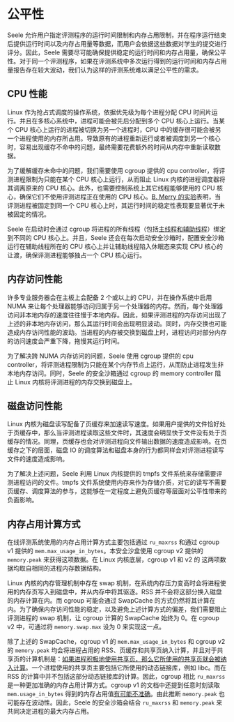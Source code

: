 # 公平性

Seele 允许用户指定评测程序的运行时间限制和内存占用限制，并在程序运行结束后提供运行时间以及内存占用量等数据，而用户会依据这些数据对学生的提交进行评分。因此，Seele 需要尽可能确保提供稳定的运行时间和内存占用量，确保公平性。对于同一个评测程序，如果在评测系统中多次运行得到的运行时间和内存占用量报告存在较大波动，我们认为这样的评测系统难以满足公平性的需求。

## CPU 性能

Linux 作为抢占式调度的操作系统，依据优先级为每个进程分配 CPU 时间片运行。并且在多核心系统中，进程可能会被先后分配到多个 CPU 核心上运行。当某个 CPU 核心上运行的进程被切换为另一个进程时，CPU 中的缓存很可能会被另一个进程使用的内存所占用。导致原有的进程重新运行或者被调度到另一个核心时，容易出现缓存不命中的问题，最终需要花费额外的时间从内存中重新读取数据。

为了缓解缓存未命中的问题，我们需要使用 cgroup 提供的 cpu controller，将评测进程限制为只能在某个 CPU 核心上运行，从而阻止 Linux 内核的进程调度器将其调离原来的 CPU 核心。此外，也需要控制系统上其它线程能够使用的 CPU 核心，确保它们不使用评测进程正在使用的 CPU 核心。[B. Merry 的实验](https://www.semanticscholar.org/paper/Performance-Analysis-of-Sandboxes-for-Reactive-Merry/8d9051d833ad39b33d061221893139ce1f325705)表明，当评测进程被固定到同一个 CPU 核心上时，其运行时间的稳定性表现要显著优于未被固定的情况。

Seele 在启动时会通过 cgroup 将进程的所有线程（包括[主线程和辅助线程](/advanced/architecture)）绑定到不同的 CPU 核心上。并且，Seele 还会在每次启动安全沙箱时，配置安全沙箱运行在辅助线程所在的 CPU 核心上并让辅助线程陷入休眠态来实现 CPU 核心的让渡，确保评测进程能够独占一个 CPU 核心运行。

## 内存访问性能

许多专业服务器会在主板上会配备 2 个或以上的 CPU，并在操作系统中启用 NUMA 来让每个处理器能够访问归属于另一个处理器的内存。然而，每个处理器访问非本地内存的速度往往慢于本地内存。因此，如果评测进程的内存访问出现了上述的非本地内存访问，那么其运行时间会出现明显波动。同时，内存交换也可能造成内存访问性能的波动。当进程的内存被交换到磁盘上时，进程访问对部分内存的访问速度会严重下降，拖慢其运行时间。

为了解决跨 NUMA 内存访问的问题，Seele 使用 cgroup 提供的 cpu controller，将评测进程限制为只能在某个内存节点上运行，从而防止进程发生非本地内存访问。同时，Seele 的安全沙箱通过 cgroup 的 memory controller 阻止 Linux 内核将评测进程的内存交换到磁盘上。

## 磁盘访问性能

Linux 内核为磁盘读写配备了页缓存来加速读写速度。如果用户提供的文件恰好处于页缓存中，那么当评测进程读取这些文件时，其速度会明显快于文件没有处于页缓存的情况。同理，页缓存也会对评测进程向文件输出数据的速度造成影响。在页缓存之下的层面，磁盘 IO 的调度算法和磁盘本身的行为都同样会对评测进程读写文件的速度造成影响。

为了解决上述问题，Seele 利用 Linux 内核提供的 tmpfs 文件系统来存储需要评测进程访问的文件。tmpfs 文件系统使用内存来作为存储介质，对它的读写不需要页缓存、调度算法的参与，这能够在一定程度上避免页缓存等层面对公平性带来的负面影响。

## 内存占用计算方式

在线评测系统使用的内存占用计算方式主要包括通过 `ru_maxrss` 和通过
cgroup v1 提供的 `mem.max_usage_in_bytes`。本安全沙盒使用 cgroup v2 提供的 `memory.peak` 来获得这项数据。在 Linux 内核底层，cgroup v1 和 v2 的
这两项数据均取自相同的进程内存数据结构。

Linux 内核的内存管理机制中存在 swap 机制，在系统内存压力变高时会将进程使用的内存页写入到磁盘中，并从内存中将其驱逐。RSS 并不会将这部分换入磁盘的内存计算在内。而
cgroup 可能会通过 SwapCache 的方式仍然将其计算在内。为了确保内存访问性能的稳定，以及避免上述计算方式的偏差，我们需要阻止评测进程的 swap 机制，让 cgroup 计算的 SwapCache 始终为 0。在 cgroup v2 中，可通过将 `memory.swap.max` 设为 0 来实现这一点。

除了上述的 SwapCache，cgroup v1 的 `mem.max_usage_in_bytes` 和 cgroup v2 的 `memory.peak` 均会将进程占用的 RSS、页缓存和共享页纳入计算，并且对于共享页的计算机制是：[如果进程积极地使用共享页，那么它所使用的共享页就会被纳入计算](https://www.kernel.org/doc/Documentation/cgroup-v1/memory.txt)。一个进程使用的共享页主要包括它所使用的动态链接库，例如
libc。而在 RSS 的计算中并不包括这部分动态链接库的计算。因此，cgroup 相比 `ru_maxrss` 是一种更加准确的内存占用计算方式。cgroup v1 的文档中还提到任意时刻读取 `mem.usage_in_bytes` 得到的内存占用值[有可能不准确](https://www.kernel.org/doc/Documentation/cgroup-v1/memory.txt)。由此推断 `memory.peak` 也可能存在波动性。因此，Seele 的安全沙箱会结合 `ru_maxrss` 和 `memory.peak` 来共同决定进程的最大内存占用。
